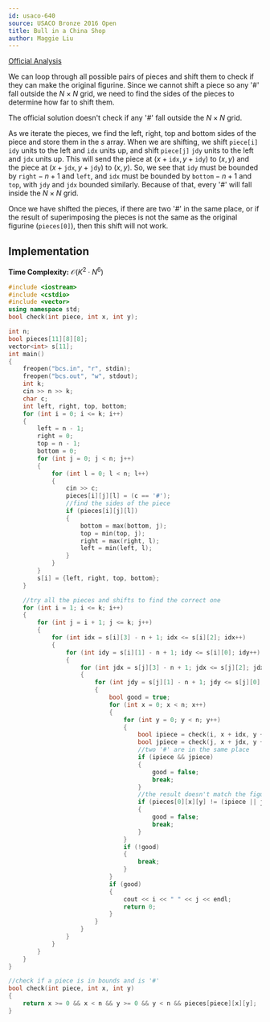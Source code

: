 ```yaml
---
id: usaco-640
source: USACO Bronze 2016 Open
title: Bull in a China Shop
author: Maggie Liu
---
```


[Official Analysis](http://www.usaco.org/current/data/sol_bcs_bronze_open16.html)

We can loop through all possible pairs of pieces and shift them to check if they can make the original figurine. Since we cannot shift a piece so any '#' fall outside the $N \times N$ grid, we need to find the sides of the pieces to determine how far to shift them.

<Warning>

The official solution doesn't check if any '#' fall outside the $N \times N$ grid.

</Warning>

As we iterate the pieces, we find the left, right, top and bottom sides of the piece and store them in the $s$ array. When we are shifting, we shift $\texttt{piece[i]}$ $\texttt{idy}$ units to the left and $\texttt{idx}$ units up, and shift $\texttt{piece[j]}$ $\texttt{jdy}$ units to the left and $\texttt{jdx}$ units up. This will send the piece at $(x + \texttt{idx}, y + \texttt{idy})$ to $(x, y)$ and the piece at $(x + \texttt{jdx}, y + \texttt{jdy})$ to $(x, y)$. So, we see that $\texttt{idy}$ must be bounded by $\texttt{right} - n + 1$ and $\texttt{left}$, and $\texttt{idx}$ must be bounded by $\texttt{bottom} - n + 1$ and $\texttt{top}$, with $\texttt{jdy}$ and $\texttt{jdx}$ bounded similarly. Because of that, every '#' will fall inside the $N \times N$ grid.

Once we have shifted the pieces, if there are two '#' in the same place, or if the result of superimposing the pieces is not the same as the original figurine ($\texttt{pieces[0]}$), then this shift will not work.

## Implementation

**Time Complexity:** $\mathcal{O}(K^2 \cdot N^6)$

<LanguageSection>

<CPPSection>

```cpp
#include <iostream>
#include <cstdio>
#include <vector>
using namespace std;
bool check(int piece, int x, int y);

int n;
bool pieces[11][8][8];
vector<int> s[11];
int main()
{
	freopen("bcs.in", "r", stdin);
	freopen("bcs.out", "w", stdout);
	int k;
	cin >> n >> k;
	char c;
	int left, right, top, bottom;
	for (int i = 0; i <= k; i++)
	{
		left = n - 1;
		right = 0;
		top = n - 1;
		bottom = 0;
		for (int j = 0; j < n; j++)
		{
			for (int l = 0; l < n; l++)
			{
				cin >> c;
				pieces[i][j][l] = (c == '#');
				//find the sides of the piece
				if (pieces[i][j][l])
				{
					bottom = max(bottom, j);
					top = min(top, j);
					right = max(right, l);
					left = min(left, l);
				}
			}
		}
		s[i] = {left, right, top, bottom};
	}

	//try all the pieces and shifts to find the correct one
	for (int i = 1; i <= k; i++)
	{
		for (int j = i + 1; j <= k; j++)
		{
			for (int idx = s[i][3] - n + 1; idx <= s[i][2]; idx++)
			{
				for (int idy = s[i][1] - n + 1; idy <= s[i][0]; idy++)
				{
					for (int jdx = s[j][3] - n + 1; jdx <= s[j][2]; jdx++)
					{
						for (int jdy = s[j][1] - n + 1; jdy <= s[j][0]; jdy++)
						{
							bool good = true;
							for (int x = 0; x < n; x++)
							{
								for (int y = 0; y < n; y++)
								{
									bool ipiece = check(i, x + idx, y + idy);
									bool jpiece = check(j, x + jdx, y + jdy);
									//two '#' are in the same place
									if (ipiece && jpiece)
									{
										good = false;
										break;
									}
									//the result doesn't match the figurine
									if (pieces[0][x][y] != (ipiece || jpiece))
									{
										good = false;
										break;
									}
								}
								if (!good)
								{
									break;
								}
							}
							if (good)
							{
								cout << i << " " << j << endl;
								return 0;
							}
						}
					}
				}
			}
		}
	}
}

//check if a piece is in bounds and is '#'
bool check(int piece, int x, int y)
{
	return x >= 0 && x < n && y >= 0 && y < n && pieces[piece][x][y];
}
```

</CPPSection>

</LanguageSection>
